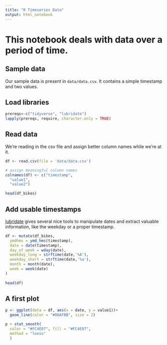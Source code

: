 ```yaml
---
title: "R Timeseries Data"
output: html_notebook
---
```


# This notebook deals with data over a period of time.

## Sample data

Our sample data is present in `data/data.csv`. It contains a simple timestamp and two values.

## Load libraries

```r
prereqs<-c("tidyverse", "lubridate")
lapply(prereqs, require, character.only = TRUE)
```

## Read data

We're reading in the csv file and assign better column names while we're at it.

```r
df <- read.csv(file = 'data/data.csv')

# assign meaningful column names
colnames(df) <- c("timestamp",
  "value1",
  "value2")

head(df_bikes)
```

## Add usable timestamps

[lubridate](https://lubridate.tidyverse.org) gives several nice tools to manipulate dates and extract valuable information, like the weekday or a proper timestamp.

```r
df <- mutate(df_bikes,
  ymdhms = ymd_hms(timestamp),
  date = date(timestamp),
  day_of_week = wday(date),
  weekday_long = strftime(date,'%A'),
  weekday_short = strftime(date,'%a'),
  month = month(date),
  week = week(date)
)
  
head(df)
```

## A first plot

```r
p <- ggplot(data = df, aes(x = date, y = value1))+
  geom_line(color = "#00AFBB", size = 2)

p + stat_smooth(
  color = "#FC4E07", fill = "#FC4E07",
  method = "loess"
  )
```
